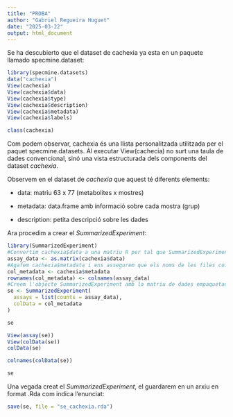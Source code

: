 ```yaml
---
title: "PROBA"
author: "Gabriel Regueira Huguet"
date: "2025-03-22"
output: html_document
---
```


Se ha descubierto que el dataset de cachexia ya esta en un paquete llamado specmine.dataset:
```r
library(specmine.datasets)
data("cachexia")
View(cachexia)
View(cachexia$data)
View(cachexia$type)
View(cachexia$description)
View(cachexia$metadata)
View(cachexia$labels)
```

```r
class(cachexia)
```

Com podem observar, cachexia és una llista personalitzada utilitzada per el paquet specmine.datasets. Al executar View(cachecia) no surt una taula de dades convencional, sinó una vista estructurada dels components del dataset *cachexia*.

Observem en el dataset de *cachexia* que aquest té diferents elements:

- data: matriu 63 x 77 (metabolites x mostres)

- metadata: data.frame amb informació sobre cada mostra (grup) 

- description: petita descripció sobre les dades

Ara procedim a crear el *SummarizedExperiment*:

```r
library(SummarizedExperiment)
#Convertim cachexia$data a una matriu R per tal que SummarizedExperiment accepti el format i formi part del component assays
assay_data <- as.matrix(cachexia$data)
#Agafem cachexia$metadata i ens assegurem que els noms de les files coincideixin amb le nom de les columnes de la matriu de dades (assay):
col_metadata <- cachexia$metadata
rownames(col_metadata) <- colnames(assay_data)
#Creem l'objecte SummarizedExperiment amb la matriu de dades empaquetada en una llista (counts) i les metadades de les columnes (mostres)
se <- SummarizedExperiment(
  assays = list(counts = assay_data),
  colData = col_metadata
)
```


```r
se
```
```r
View(assay(se))
View(colData(se))
colData(se)
```
```r
colnames(colData(se))
```
```r
se
```
Una vegada creat el *SummarizedExperiment*, el guardarem en un arxiu en format .Rda com indica l'enunciat:

```r
save(se, file = "se_cachexia.rda")
```


















